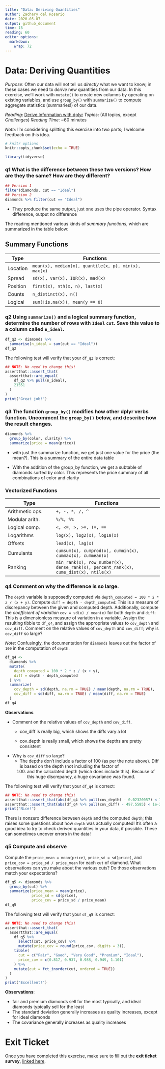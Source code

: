 ```yaml
---
title: "Data: Deriving Quantities"
author: Zachary del Rosario
date: 2020-05-07
output: github_document
time: 15
reading: 60
editor_options: 
  markdown: 
    wrap: 72
---
```


# Data: Deriving Quantities

*Purpose*: Often our data will not tell us *directly* what we want to
know; in these cases we need to *derive* new quantities from our data.
In this exercise, we'll work with `mutate()` to create new columns by
operating on existing variables, and use `group_by()` with `summarize()`
to compute aggregate statistics (summaries!) of our data.

*Reading*: [Derive Information with
dplyr](https://rstudio.cloud/learn/primers/2.3) *Topics*: (All topics,
except *Challenges*) *Reading Time*: \~60 minutes

*Note*: I'm considering splitting this exercise into two parts; I
welcome feedback on this idea.

```r
# knitr options
knitr::opts_chunk$set(echo = TRUE)
```

```r
library(tidyverse)

```

### **q1** What is the difference between these two versions? How are they the same? How are they different?

```r
## Version 1
filter(diamonds, cut == "Ideal")
## Version 2
diamonds %>% filter(cut == "Ideal")
```

-   They produce the same output, just one uses the pipe operator.
    Syntax difference, output no difference

The reading mentioned various kinds of *summary functions*, which are
summarized in the table below:

## Summary Functions

| Type     | Functions                                            |
|----------|------------------------------------------------------|
| Location | `mean(x), median(x), quantile(x, p), min(x), max(x)` |
| Spread   | `sd(x), var(x), IQR(x), mad(x)`                      |
| Position | `first(x), nth(x, n), last(x)`                       |
| Counts   | `n_distinct(x), n()`                                 |
| Logical  | `sum(!is.na(x)), mean(y == 0)`                       |

### **q2** Using `summarize()` and a logical summary function, determine the number of rows with `Ideal` `cut`. Save this value to a column called `n_ideal`.

```r
df_q2 <- diamonds %>%
  summarise(n_ideal = sum(cut == "Ideal"))
df_q2
```

The following test will verify that your `df_q2` is correct:

```r
## NOTE: No need to change this!
assertthat::assert_that(
  assertthat::are_equal(
    df_q2 %>% pull(n_ideal),
    21551
  )
)
print("Great job!")
```

### **q3** The function `group_by()` modifies how other dplyr verbs function. Uncomment the `group_by()` below, and describe how the result changes.

```r
diamonds %>%
  group_by(color, clarity) %>%
  summarize(price = mean(price))
```

-   with just the summarize function, we get just one value for the
    price (the mean?). This is a summary of the entire data table

-   With the addition of the group_by function, we get a subtable of
    diamonds sorted by color. This represents the price summary of all
    combinations of color and clarity

### Vectorized Functions

| Type            | Functions                                                                            |
|-----------------------|-------------------------------------------------|
| Arithmetic ops. | `+, -, *, /, ^`                                                                      |
| Modular arith.  | `%/%, %%`                                                                            |
| Logical comp.   | `<, <=, >, >=, !=, ==`                                                               |
| Logarithms      | `log(x), log2(x), log10(x)`                                                          |
| Offsets         | `lead(x), lag(x)`                                                                    |
| Cumulants       | `cumsum(x), cumprod(x), cummin(x), cummax(x), cummean(x)`                            |
| Ranking         | `min_rank(x), row_number(x), dense_rank(x), percent_rank(x), cume_dist(x), ntile(x)` |

### **q4** Comment on why the difference is so large.

The `depth` variable is supposedly computed via
`depth_computed = 100 * 2 * z / (x + y)`. Compute
`diff = depth - depth_computed`: This is a measure of discrepancy
between the given and computed depth. Additionally, compute the
*coefficient of variation* `cov = sd(x) / mean(x)` for both `depth` and
`diff`: This is a dimensionless measure of variation in a variable.
Assign the resulting tibble to `df_q4`, and assign the appropriate
values to `cov_depth` and `cov_diff`. Comment on the relative values of
`cov_depth` and `cov_diff`; why is `cov_diff` so large?

*Note*: Confusingly, the documentation for `diamonds` leaves out the
factor of `100` in the computation of `depth`.

```r
df_q4 <-
  diamonds %>%
  mutate(
    depth_computed = 100 * 2 * z / (x + y),
    diff = depth - depth_computed
  ) %>%
  summarize(
    cov_depth = sd(depth, na.rm = TRUE) / mean(depth, na.rm = TRUE),
    cov_diff = sd(diff, na.rm = TRUE) / mean(diff, na.rm = TRUE)
  )
df_q4

```

**Observations**

-   Comment on the relative values of `cov_depth` and `cov_diff`.
    -   cov_diff is really big, which shows the diffs vary a lot

    -   cov_depth is really small, which shows the depths are pretty
        consistent
-   Why is `cov_diff` so large?
    -   The depths don't include a factor of 100 (as per the note
        above). Diff is based on the depth (not including the factor of
        100) and the calculated depth (which does include this). Because
        of this huge discrepancy, a huge covariance was found.

The following test will verify that your `df_q4` is correct:

```r
## NOTE: No need to change this!
assertthat::assert_that(abs(df_q4 %>% pull(cov_depth) - 0.02320057) < 1e-3)
assertthat::assert_that(abs(df_q4 %>% pull(cov_diff) - 497.5585) < 1e-3)
print("Nice!")
```

There is nonzero difference between `depth` and the computed `depth`;
this raises some questions about how `depth` was actually computed! It's
often a good idea to try to check derived quantities in your data, if
possible. These can sometimes uncover errors in the data!

### **q5** Compute and observe

Compute the `price_mean = mean(price)`, `price_sd = sd(price)`, and
`price_cov = price_sd / price_mean` for each `cut` of diamond. What
observations can you make about the various cuts? Do those observations
match your expectations?

```r
df_q5 <- diamonds %>%
  group_by(cut) %>%
  summarize(price_mean = mean(price),
            price_sd = sd(price),
            price_cov = price_sd / price_mean)
df_q5
```

The following test will verify that your `df_q5` is correct:

```r
## NOTE: No need to change this!
assertthat::assert_that(
  assertthat::are_equal(
    df_q5 %>%
      select(cut, price_cov) %>%
      mutate(price_cov = round(price_cov, digits = 3)),
    tibble(
      cut = c("Fair", "Good", "Very Good", "Premium", "Ideal"),
      price_cov = c(0.817, 0.937, 0.988, 0.949, 1.101)
    ) %>%
    mutate(cut = fct_inorder(cut, ordered = TRUE))
  )
)
print("Excellent!")
```

**Observations**:

-   fair and premium diamonds sell for the most typically, and ideal
    diamonds typically sell for the least
-   The standard deviation generally increases as quality increases,
    except for ideal diamonds
-   The covariance generally increases as quality increases

<!-- include-exit-ticket -->

# Exit Ticket

<!-- -------------------------------------------------- -->

Once you have completed this exercise, make sure to fill out the **exit
ticket survey**, [linked
here](https://docs.google.com/forms/d/e/1FAIpQLSeuq2LFIwWcm05e8-JU84A3irdEL7JkXhMq5Xtoalib36LFHw/viewform?usp=pp_url&entry.693978880=e-data02-derive-assignment.Rmd).
